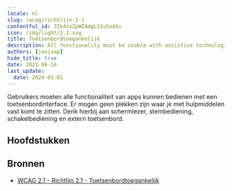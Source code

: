 ```yaml
---
locale: nl
slug: /wcag/richtlijn-2-1
contentful_id: 3Ik4zxZpWZ4mgLS1u5xASv
icon: /img/light/2.1.svg
title: Toetsenbordtoegankelijk
description: All functionality must be usable with assistive technologies.
authors: [janjaap]
hide_title: true
date: 2022-06-16
last_update:
  date: 2024-03-01
---
```


<Hero
  title="Toetsenbordtoegankelijk"
  imageSrc="/img/light/2.1.svg"
  alt="WCAG 2.1 - Logo"
  prefix="Richtlijn 2.1"
/>

Gebruikers moeten alle functionaliteit van apps kunnen bedienen met een toetsenbordinterface. Er mogen geen plekken zijn waar je met hulpmiddelen vast komt te zitten. Denk hierbij aan schermlezer, stembediening, schakelbediening en extern toetsenbord.

## Hoofdstukken

<LinkList title="Hoofdstukken" isHighlighted={true}>
  <LinkListItem url="/nl/richtlijnen/wcag/succescriterium-2-1-1" title="Succescriterium 2.1.1 - Toetsenbord" pageTitle="Toetsenbord" shortDescription="Ensure that all functionality in the app can be used with assistive technologies." icon="/img/light/2.1.1.svg" iconAlt="WCAG 2.1.1 - Logo"/>
  <LinkListItem url="/nl/richtlijnen/wcag/succescriterium-2-1-2" title="Succescriterium 2.1.2 - Geen toetsenbordval" pageTitle="Geen toetsenbordval" shortDescription="Ensure users of assistive technologies can't get stuck anywhere in the app." icon="/img/light/2.1.2.svg" iconAlt="WCAG 2.1.2 - Logo"/>
  <LinkListItem url="/nl/richtlijnen/wcag/succescriterium-2-1-3" title="Succescriterium 2.1.3 - Toetsenbord (geen uitzondering)" pageTitle="Toetsenbord (geen uitzondering)" shortDescription="All functionality of the content must be operable through a keyboard interface without requiring specific timings for individual keystrokes." icon="/img/light/2.1.3.svg" iconAlt="WCAG 2.1.3 icon"/>
  <LinkListItem url="/nl/richtlijnen/wcag/succescriterium-2-1-4" title="Succescriterium 2.1.4 - Enkel teken sneltoetsen" pageTitle="Enkel teken sneltoetsen" shortDescription="Ensure that shortcuts cannot be accidentally activated when using assistive technologies." icon="/img/light/2.1.4.svg" iconAlt="WCAG 2.1.4 - Logo"/>
</LinkList>

## Bronnen

- [WCAG 2.1 - Richtlijn 2.1 - Toetsenbordtoegankelijk](https://www.w3.org/Translations/WCAG21-nl/#toetsenbordtoegankelijk)

